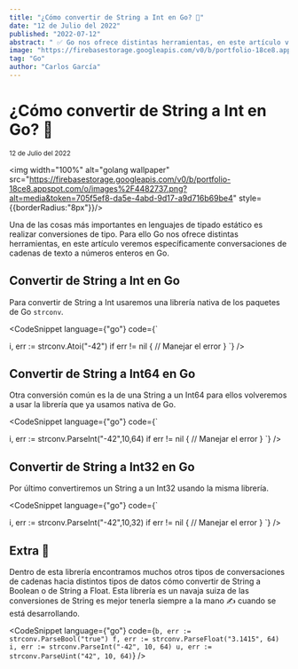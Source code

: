 ```yaml
---
title: "¿Cómo convertir de String a Int en Go? 🔁"
date: "12 de Julio del 2022"
published: "2022-07-12"
abstract: " ✅ Go nos ofrece distintas herramientas, en este artículo veremos específicamente conversaciones de cadenas de texto a números enteros."
image: "https://firebasestorage.googleapis.com/v0/b/portfolio-18ce8.appspot.com/o/images%2F4482737.png?alt=media&token=705f5ef8-da5e-4abd-9d17-a9d716b69be4"
tag: "Go"
author: "Carlos García"
---
```

# ¿Cómo convertir de String a Int en Go? 🔁

<small>12 de Julio del 2022</small> <EditPost path="como-convertir-string-int-go" />

<img width="100%" alt="golang wallpaper" src="https://firebasestorage.googleapis.com/v0/b/portfolio-18ce8.appspot.com/o/images%2F4482737.png?alt=media&token=705f5ef8-da5e-4abd-9d17-a9d716b69be4" style={{borderRadius:"8px"}}/>

Una de las cosas más importantes en lenguajes de tipado estático es realizar conversiones de tipo. Para ello Go nos ofrece distintas herramientas, en este artículo veremos específicamente conversaciones de cadenas de texto a números enteros en Go.

## Convertir de String a Int en Go

Para convertir de String a Int usaremos una librería nativa de los paquetes de Go `strconv`.

<CodeSnippet language={"go"} code={`

i, err := strconv.Atoi("-42")
if err != nil {
  // Manejar el error
}
`} />


## Convertir de String a Int64 en Go
Otra conversión común es la de una String a un Int64 para ellos volveremos a usar la librería que ya usamos nativa de Go.

<CodeSnippet language={"go"} code={`

i, err := strconv.ParseInt("-42",10,64)
if err != nil {
  // Manejar el error
}
`} />

## Convertir de String a Int32 en Go
Por último convertiremos un String a un Int32 usando la misma librería.

<CodeSnippet language={"go"} code={`

i, err := strconv.ParseInt("-42",10,32)
if err != nil {
  // Manejar el error
}
`} />


## Extra 👀

Dentro de esta librería encontramos muchos otros tipos de conversaciones de cadenas hacia distintos tipos de datos cómo convertir de String a Boolean o de String a Float. Esta librería es un navaja suiza de las conversiones de String es mejor tenerla siempre a la mano ✍️ cuando se está desarrollando.

<CodeSnippet language={"go"} code={`
b, err := strconv.ParseBool("true")
f, err := strconv.ParseFloat("3.1415", 64)
i, err := strconv.ParseInt("-42", 10, 64)
u, err := strconv.ParseUint("42", 10, 64)
`} />

